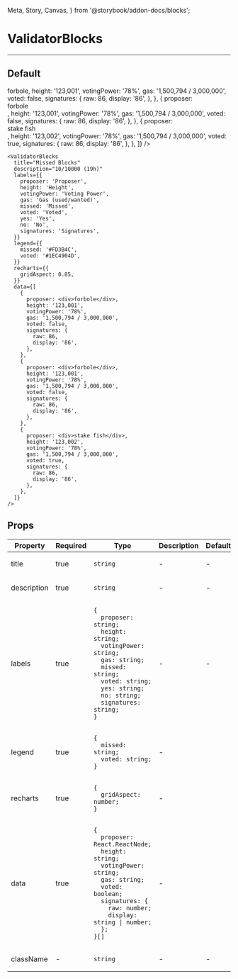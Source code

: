   Meta, Story, Canvas,
} from '@storybook/addon-docs/blocks';

<Meta title="ValidatorBlocks" component={ValidatorBlocks} />

# ValidatorBlocks
---
## Default
<Canvas>
  <Story name="Default">
    <ValidatorBlocks
      title="Missed Blocks"
      description="10/10000 (19h)"
      labels={{
        proposer: 'Proposer',
        height: 'Height',
        votingPower: 'Voting Power',
        gas: 'Gas (used/wanted)',
        missed: 'Missed',
        voted: 'Voted',
        yes: 'Yes',
        no: 'No',
        signatures: 'Signatures',
      }}
      legend={{
        missed: '#FD3B4C',
        voted: '#1EC4904D',
      }}
      recharts={{
        gridAspect: 0.85,
      }}
      data={[
        {
          proposer: <div>forbole</div>,
          height: '123,001',
          votingPower: '78%',
          gas: '1,500,794 / 3,000,000',
          voted: false,
          signatures: {
            raw: 86,
            display: '86',
          },
        },
        {
          proposer: <div>forbole</div>,
          height: '123,001',
          votingPower: '78%',
          gas: '1,500,794 / 3,000,000',
          voted: false,
          signatures: {
            raw: 86,
            display: '86',
          },
        },
        {
          proposer: <div>stake fish</div>,
          height: '123,002',
          votingPower: '78%',
          gas: '1,500,794 / 3,000,000',
          voted: true,
          signatures: {
            raw: 86,
            display: '86',
          },
        },
      ]}
    />
  </Story>
</Canvas>

```
<ValidatorBlocks
  title="Missed Blocks"
  description="10/10000 (19h)"
  labels={{
    proposer: 'Proposer',
    height: 'Height',
    votingPower: 'Voting Power',
    gas: 'Gas (used/wanted)',
    missed: 'Missed',
    voted: 'Voted',
    yes: 'Yes',
    no: 'No',
    signatures: 'Signatures',
  }}
  legend={{
    missed: '#FD3B4C',
    voted: '#1EC4904D',
  }}
  recharts={{
    gridAspect: 0.85,
  }}
  data={[
    {
      proposer: <div>forbole</div>,
      height: '123,001',
      votingPower: '78%',
      gas: '1,500,794 / 3,000,000',
      voted: false,
      signatures: {
        raw: 86,
        display: '86',
      },
    },
    {
      proposer: <div>forbole</div>,
      height: '123,001',
      votingPower: '78%',
      gas: '1,500,794 / 3,000,000',
      voted: false,
      signatures: {
        raw: 86,
        display: '86',
      },
    },
    {
      proposer: <div>stake fish</div>,
      height: '123,002',
      votingPower: '78%',
      gas: '1,500,794 / 3,000,000',
      voted: true,
      signatures: {
        raw: 86,
        display: '86',
      },
    },
  ]}
/>
```
## Props
<table>
<thead>
  <tr>
    <th>Property</th>
    <th>Required</th>
    <th>Type</th>
    <th>Description</th>
    <th>Default</th>
  </tr>
  </thead>
<tbody>
  <tr>
    <td>title</td>
    <td>true</td>
    <td>

`string`

  </td>
    <td>-</td>
    <td>-</td>
  </tr>

  <tr>
    <td>description</td>
    <td>true</td>
    <td>

`string`

  </td>
    <td>-</td>
    <td>-</td>
  </tr>

  <tr>
    <td>labels</td>
    <td>true</td>
    <td>

```
{
  proposer: string;
  height: string;
  votingPower: string;
  gas: string;
  missed: string;
  voted: string;
  yes: string;
  no: string;
  signatures: string;
}
```

  </td>
    <td>-</td>
    <td>-</td>
  </tr>

  <tr>
    <td>legend</td>
    <td>true</td>
    <td>

```
{
  missed: string;
  voted: string;
}
```

  </td>
    <td>-</td>
    <td></td>
  </tr>

  <tr>
    <td>recharts</td>
    <td>true</td>
    <td>

```
{
  gridAspect: number;
}
```

  </td>
    <td>-</td>
    <td></td>
  </tr>

  <tr>
    <td>data</td>
    <td>true</td>
    <td>

```
{
  proposer: React.ReactNode;
  height: string;
  votingPower: string;
  gas: string;
  voted: boolean;
  signatures: {
    raw: number;
    display: string | number;
  };
}[]
```

  </td>
    <td>-</td>
    <td></td>
  </tr>

  <tr>
    <td>className</td>
    <td>-</td>
    <td>

`string`

  </td>
    <td>-</td>
    <td>-</td>
  </tr>
  </tbody>
</table>
<br/>
